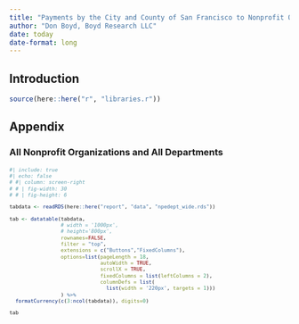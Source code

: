 ```yaml
---
title: "Payments by the City and County of San Francisco to Nonprofit Organizations"
author: "Don Boyd, Boyd Research LLC"
date: today
date-format: long
---
```


\pagebreak

## Introduction
```r
source(here::here("r", "libraries.r"))

```


## Appendix

### All Nonprofit Organizations and All Departments

<div style = "width:1200px; height:auto; margin: auto; font-size: 8pt;">


```r
#| include: true
#| echo: false
# #| column: screen-right
# # | fig-width: 30
# # | fig-height: 6

tabdata <- readRDS(here::here("report", "data", "npedept_wide.rds"))

tab <- datatable(tabdata,
                 # width = '1000px',
                 # height='800px',
                 rownames=FALSE,
                 filter = "top", 
                 extensions = c("Buttons","FixedColumns"),
                 options=list(pageLength = 18, 
                              autoWidth = TRUE,
                              scrollX = TRUE,
                              fixedColumns = list(leftColumns = 2),
                              columnDefs = list(
                                list(width = '220px', targets = 1)))
                 ) %>% 
  formatCurrency(c(3:ncol(tabdata)), digits=0)

tab

```

</div>